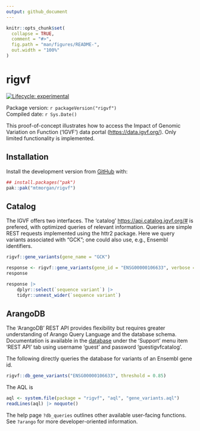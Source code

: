 ```yaml
---
output: github_document
---
```


<!-- README.md is generated from README.Rmd. Please edit that file -->

```r
knitr::opts_chunk$set(
  collapse = TRUE,
  comment = "#>",
  fig.path = "man/figures/README-",
  out.width = "100%"
)
```

# rigvf

<!-- badges: start -->
[![Lifecycle: experimental](https://img.shields.io/badge/lifecycle-experimental-orange.svg)](https://lifecycle.r-lib.org/articles/stages.html#experimental)
<!-- badges: end -->

Package version: `r packageVersion("rigvf")`<br/>
Compiled date: `r Sys.Date()`

This proof-of-concept illustrates how to access the Impact of Genomic
Variation on Function ('IGVF') data portal
(<https://data.igvf.org/>). Only limited functionality is implemented.

## Installation

Install the development version from
[GitHub](https://github.com/mtmorgan/rigvf) with:

``` r
## install.packages("pak")
pak::pak("mtmorgan/rigvf")
```

## Catalog

The IGVF offers two interfaces. The 'catalog'
<https://api.catalog.igvf.org/#> is prefered, with optimized queries
of relevant information. Queries are simple REST requests implemented
using the httr2 package. Here we query variants associated with "GCK";
one could also use, e.g., Ensembl identifiers.

```r
rigvf::gene_variants(gene_name = "GCK")

response <- rigvf::gene_variants(gene_id = "ENSG00000106633", verbose = TRUE)
response

response |>
    dplyr::select(`sequence variant`) |>
    tidyr::unnest_wider(`sequence variant`)
```

## ArangoDB

The 'ArangoDB' REST API provides flexibility but requires greater
understanding of Arango Query Language and the database
schema. Documentation is available in the [database][] under the
'Support' menu item 'REST API' tab using username 'guest' and password
'guestigvfcatalog'.

[database]: https://db.catalog.igvf.org/_db/igvf/_admin/aardvark/index.html#support

The following directly queries the database for variants of an Ensembl
gene id.

```r
rigvf::db_gene_variants("ENSG00000106633", threshold = 0.85)
```

The AQL is

```r
aql <- system.file(package = "rigvf", "aql", "gene_variants.aql")
readLines(aql) |> noquote()
```

The help page `?db_queries` outlines other available user-facing
functions. See `?arango` for more developer-oriented information.
